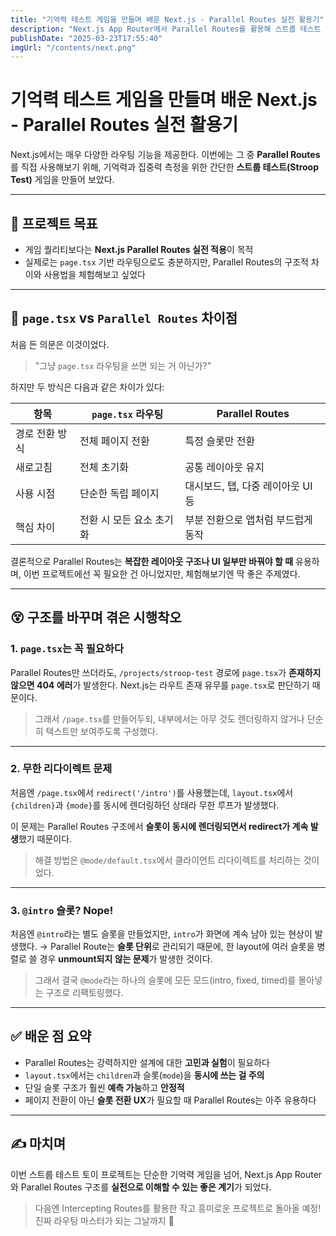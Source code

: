 ```yaml
---
title: "기억력 테스트 게임을 만들며 배운 Next.js - Parallel Routes 실전 활용기"
description: "Next.js App Router에서 Parallel Routes를 활용해 스트룹 테스트 게임을 만들며 얻은 경험과 교훈"
publishDate: "2025-03-23T17:55:40"
imgUrl: "/contents/next.png"
---
```


# 기억력 테스트 게임을 만들며 배운 Next.js - Parallel Routes 실전 활용기

Next.js에서는 매우 다양한 라우팅 기능을 제공한다.
이번에는 그 중 **Parallel Routes**를 직접 사용해보기 위해,
기억력과 집중력 측정을 위한 간단한 **스트룹 테스트(Stroop Test)** 게임을 만들어 보았다.

---

## 📌 프로젝트 목표

- 게임 퀄리티보다는 **Next.js Parallel Routes 실전 적용**이 목적
- 실제로는 `page.tsx` 기반 라우팅으로도 충분하지만, Parallel Routes의 구조적 차이와 사용법을 체험해보고 싶었다

---

## 🧩 `page.tsx` vs `Parallel Routes` 차이점

처음 든 의문은 이것이었다.

> "그냥 `page.tsx` 라우팅을 쓰면 되는 거 아닌가?"

하지만 두 방식은 다음과 같은 차이가 있다:

| 항목 | `page.tsx` 라우팅 | Parallel Routes |
|------|--------------------|------------------|
| 경로 전환 방식 | 전체 페이지 전환 | 특정 슬롯만 전환 |
| 새로고침 | 전체 초기화 | 공통 레이아웃 유지 |
| 사용 시점 | 단순한 독립 페이지 | 대시보드, 탭, 다중 레이아웃 UI 등 |
| 핵심 차이 | 전환 시 모든 요소 초기화 | 부분 전환으로 앱처럼 부드럽게 동작 |

결론적으로 Parallel Routes는 **복잡한 레이아웃 구조나 UI 일부만 바꿔야 할 때** 유용하며,
이번 프로젝트에선 꼭 필요한 건 아니었지만, 체험해보기엔 딱 좋은 주제였다.

---

## 😵 구조를 바꾸며 겪은 시행착오

### 1. `page.tsx`는 꼭 필요하다

Parallel Routes만 쓰더라도,
`/projects/stroop-test` 경로에 `page.tsx`가 **존재하지 않으면 404 에러**가 발생한다.
Next.js는 라우트 존재 유무를 `page.tsx`로 판단하기 때문이다.

> 그래서 `/page.tsx`를 만들어두되, 내부에서는 아무 것도 렌더링하지 않거나
> 단순히 텍스트만 보여주도록 구성했다.

---

### 2. 무한 리다이렉트 문제

처음엔 `/page.tsx`에서 `redirect('/intro')`를 사용했는데,
`layout.tsx`에서 `{children}`과 `{mode}`를 동시에 렌더링하던 상태라 무한 루프가 발생했다.

이 문제는 Parallel Routes 구조에서
**슬롯이 동시에 렌더링되면서 redirect가 계속 발생**했기 때문이다.

> 해결 방법은 `@mode/default.tsx`에서 클라이언트 리다이렉트를 처리하는 것이었다.

---

### 3. `@intro` 슬롯? Nope!

처음엔 `@intro`라는 별도 슬롯을 만들었지만,
`intro`가 화면에 계속 남아 있는 현상이 발생했다.
→ Parallel Route는 **슬롯 단위**로 관리되기 때문에,
한 layout에 여러 슬롯을 병렬로 쓸 경우 **unmount되지 않는 문제**가 발생한 것이다.

> 그래서 결국 `@mode`라는 하나의 슬롯에 모든 모드(intro, fixed, timed)를 몰아넣는 구조로 리팩토링했다.

---

## ✅ 배운 점 요약

- Parallel Routes는 강력하지만 설계에 대한 **고민과 실험**이 필요하다
- `layout.tsx`에서는 `children`과 슬롯(`mode`)을 **동시에 쓰는 걸 주의**
- 단일 슬롯 구조가 훨씬 **예측 가능**하고 **안정적**
- 페이지 전환이 아닌 **슬롯 전환 UX**가 필요할 때 Parallel Routes는 아주 유용하다

---

## ✍️ 마치며

이번 스트룹 테스트 토이 프로젝트는 단순한 기억력 게임을 넘어,
Next.js App Router와 Parallel Routes 구조를 **실전으로 이해할 수 있는 좋은 계기**가 되었다.

> 다음엔 Intercepting Routes를 활용한 작고 흥미로운 프로젝트로 돌아올 예정!
> 진짜 라우팅 마스터가 되는 그날까지 🚀
